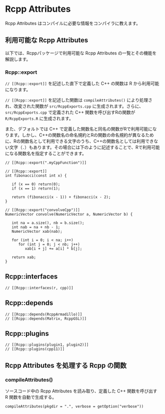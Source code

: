 # Rcpp Attributes

Rcpp Attributes はコンパイルに必要な情報をコンパイラに教えます。

## 利用可能な Rcpp Attributes

以下では、Rcppパッケージで利用可能な Rcpp Attributes の一覧とその機能を解説します。

### Rcpp::export

`// [[Rcpp::export]]` を記述した直下で定義した C++ の関数は R から利用可能になります。

`// [[Rcpp::export]]` を記述した関数は `compileAttributes()` により処理され、改変された関数が `src/RcppExports.cpp` に生成されます。さらに、`src/RcppExports.cpp` で定義された C++ 関数を呼び出すRの関数が `R/RcppExports.R` に生成されます。

また、デフォルトでは C++ で定義した関数名と同名の関数がRで利用可能になります。しかし、C++の関数名の命名規約とRの関数の命名規約が異なるために、Rの関数名として利用できる文字のうち、C++の関数名としては利用できない文字（`.`）もあります。その場合には下のように記述することで、Rで利用可能になる関数名を指定することができます。

```
// [[Rcpp::export(".myCppFunction")]]
```


```
// [[Rcpp::export]]
int fibonacci(const int x) {

   if (x == 0) return(0);
   if (x == 1) return(1);

   return (fibonacci(x - 1)) + fibonacci(x - 2);
}

// [[Rcpp::export("convolveCpp")]]
NumericVector convolve(NumericVector a, NumericVector b) {

   int na = a.size(), nb = b.size();
   int nab = na + nb - 1;
   NumericVector xab(nab);

   for (int i = 0; i < na; i++)
      for (int j = 0; j < nb; j++)
         xab[i + j] += a[i] * b[j];

   return xab;
}
```

## Rcpp::interfaces

```
// [[Rcpp::interfaces(r, cpp)]]
```

## Rcpp::depends


```
// [[Rcpp::depends(RcppArmadillo)]]
// [[Rcpp::depends(Matrix, RcppGSL)]]
```


## Rcpp::plugins

```
// [[Rcpp::plugins(plugin1, plugin2)]]
// [[Rcpp::plugins(cpp11)]]
```

## Rcpp Attributes を処理する Rcpp の関数

### compileAttributes()

ソースコード中の Rcpp Attributes を読み取り、定義した C++ 関数を呼び出す R 関数を自動で生成する。

```
compileAttributes(pkgdir = ".", verbose = getOption("verbose"))


```
